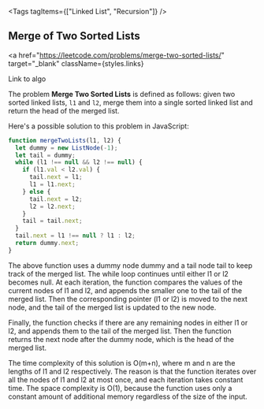 
<Tags tagItems={["Linked List", "Recursion"]} />
## Merge of Two Sorted Lists

<a
  href="https://leetcode.com/problems/merge-two-sorted-lists/"
  target="_blank"
  className={styles.links}
>
  Link to algo
</a>

The problem **Merge Two Sorted Lists** is defined as follows: given two sorted linked lists, `l1` and `l2`, merge them into a single sorted linked list and return the head of the merged list.

Here's a possible solution to this problem in JavaScript:

```js
function mergeTwoLists(l1, l2) {
  let dummy = new ListNode(-1);
  let tail = dummy;
  while (l1 !== null && l2 !== null) {
    if (l1.val < l2.val) {
      tail.next = l1;
      l1 = l1.next;
    } else {
      tail.next = l2;
      l2 = l2.next;
    }
    tail = tail.next;
  }
  tail.next = l1 !== null ? l1 : l2;
  return dummy.next;
}
```

The above function uses a dummy node dummy and a tail node tail to keep track of the merged list. The while loop continues until either l1 or l2 becomes null. At each iteration, the function compares the values of the current nodes of l1 and l2, and appends the smaller one to the tail of the merged list. Then the corresponding pointer (l1 or l2) is moved to the next node, and the tail of the merged list is updated to the new node.

Finally, the function checks if there are any remaining nodes in either l1 or l2, and appends them to the tail of the merged list. Then the function returns the next node after the dummy node, which is the head of the merged list.

The time complexity of this solution is O(m+n), where m and n are the lengths of l1 and l2 respectively. The reason is that the function iterates over all the nodes of l1 and l2 at most once, and each iteration takes constant time. The space complexity is O(1), because the function uses only a constant amount of additional memory regardless of the size of the input.

